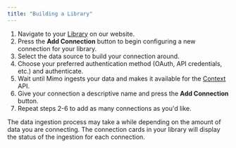 ```yaml
---
title: "Building a Library"
---
```


1. Navigate to your [Library](https://mimo.team/dashboard/library) on our website.
2. Press the **Add Connection** button to begin configuring a new connection for your library.
3. Select the data source to build your connection around.
4. Choose your preferred authentication method (OAuth, API credentials, etc.) and authenticate.
5. Wait until Mimo ingests your data and makes it available for the [Context](/api-reference/endpoints/context) API.
6. Give your connection a descriptive name and press the **Add Connection** button.
7. Repeat steps 2-6 to add as many connections as you'd like.

<Note>
  The data ingestion process may take a while depending on the amount of data you are connecting. The connection cards in your library will display the status of the ingestion for each connection.
</Note>
